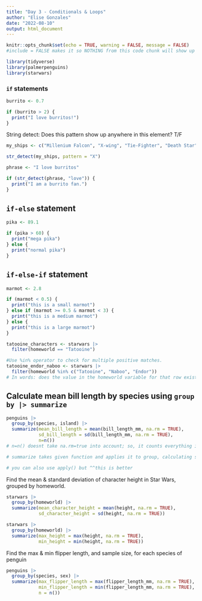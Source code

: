 ```yaml
---
title: "Day 3 - Conditionals & Loops"
author: "Elise Gonzales"
date: "2022-08-10"
output: html_document
---
```


```r
knitr::opts_chunk$set(echo = TRUE, warning = FALSE, message = FALSE)
#include = FALSE makes it so NOTHING from this code chunk will show up on rendered doc.

library(tidyverse)
library(palmerpenguins)
library(starwars)

```

### `if` statements
```r
burrito <- 0.7

if (burrito > 2) {
  print("I love burritos!")
}
```

String detect: Does this pattern show up anywhere in this element? T/F
```r
my_ships <- c("Millenium Falcon", "X-wing", "Tie-Fighter", "Death Star")

str_detect(my_ships, pattern = "X")

phrase <- "I love burritos"

if (str_detect(phrase, "love")) {
  print("I am a burrito fan.")
}
```

## `if-else` statement

```r
pika <- 89.1

if (pika > 60) {
  print("mega pika")
} else {
  print("normal pika")
}
```

## `if-else-if` statement

```r
marmot <- 2.8

if (marmot < 0.5) {
  print("this is a small marmot")
} else if (marmot >= 0.5 & marmot < 3) {
  print("this is a medium marmot")
} else {
  print("this is a large marmot")
}
```


```r
tatooine_characters <- starwars |> 
  filter(homeworld == "Tatooine") 

#Use %in% operator to check for multiple positive matches.
tatooine_endor_naboo <- starwars |> 
  filter(homeworld %in% c("Tatooine", "Naboo", "Endor"))
# In words: does the value in the homeworld variable for that row exist IN that vector c("Tatooine" "Nab...)?
```

## Calculate mean bill length by species using `group by |> summarize`
```r
penguins |> 
  group_by(species, island) |> 
  summarize(mean_bill_length = mean(bill_length_mm, na.rm = TRUE),
            sd_bill_length = sd(bill_length_mm, na.rm = TRUE),
            n=n())  
# n=n() doesnt take na.rm=true into account; so, it counts everything including na 

# summarize takes given function and applies it to group, calculating single function for each group, then returns it in a summary table. 

# you can also use apply() but ^^this is better 
```

Find the mean & standard deviation of character height in Star Wars, grouped by homeworld.
```r
starwars |> 
  group_by(homeworld) |> 
  summarize(mean_character_height = mean(height, na.rm = TRUE),
            sd_character_height = sd(height, na.rm = TRUE))

starwars |> 
  group_by(homeworld) |> 
  summarize(max_height = max(height, na.rm = TRUE),
            min_height = min(height, na.rm = TRUE))
```
 
Find the max & min flipper length, and sample size, for each species of penguin
```r
penguins |> 
  group_by(species, sex) |> 
  summarize(max_flipper_length = max(flipper_length_mm, na.rm = TRUE),
            min_flipper_length = min(flipper_length_mm, na.rm = TRUE),
            n = n())
```

